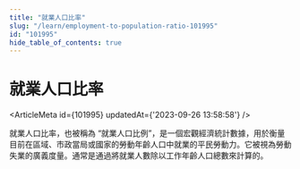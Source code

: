 ```yaml
---
title: "就業人口比率"
slug: "/learn/employment-to-population-ratio-101995"
id: "101995"
hide_table_of_contents: true
---
```



# 就業人口比率

<ArticleMeta id={101995} updatedAt={'2023-09-26 13:58:58'} />
<div className='border-solid border-b border-t-0 my-4 border-[var(--ifm-color-gray-300)]' />

就業人口比率，也被稱為 “就業人口比例”，是一個宏觀經濟統計數據，用於衡量目前在區域、市政當局或國家的勞動年齡人口中就業的平民勞動力。它被視為勞動失業的廣義度量。通常是通過將就業人數除以工作年齡人口總數來計算的。
